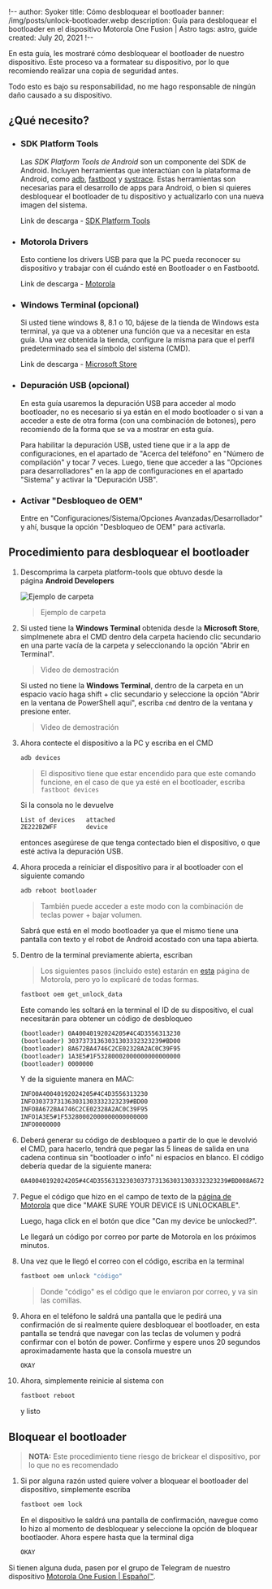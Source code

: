 !--
author: Syoker
title: Cómo desbloquear el bootloader
banner: /img/posts/unlock-bootloader.webp
description: Guía para desbloquear el bootloader en el dispositivo Motorola One Fusion | Astro
tags: astro, guide
created: July 20, 2021
!--

En esta guía, les mostraré cómo desbloquear el bootloader de nuestro dispositivo. Este proceso va a formatear su dispositivo, por lo que recomiendo realizar una copia de seguridad antes.

Todo esto es bajo su responsabilidad, no me hago responsable de ningún daño causado a su dispositivo.

## **¿Qué necesito?**

- ### **SDK Platform Tools**

  Las *SDK Platform Tools de Android* son un componente del SDK de Android. Incluyen herramientas que interactúan con la plataforma de Android, como [adb](https://developer.android.com/studio/command-line/adb"), [fastboot](https://android.googlesource.com/platform/system/core/+/master/fastboot/#fastboot) y [systrace](https://developer.android.com/topic/performance/tracing/command-line). Estas herramientas son necesarias para el desarrollo de apps para Android, o bien si quieres desbloquear el bootloader de tu dispositivo y actualizarlo con una nueva imagen del sistema.

  Link de descarga - [SDK Platform Tools](https://developer.android.com/studio/releases/platform-tools)

- ### **Motorola Drivers**

  Esto contiene los drivers USB para que la PC pueda reconocer su dispositivo y trabajar con él cuándo esté en Bootloader o en Fastbootd.

  Link de descarga - [Motorola](https://motorola-global-es-latam.custhelp.com/app/answers/detail/a_id/89882)

- ### **Windows Terminal (opcional)**

  Si usted tiene windows 8, 8.1 o 10, bájese de la tienda de Windows esta terminal, ya que va a obtener una función que va a necesitar en esta guía. Una vez obtenida la tienda, configure la misma para que el perfil predeterminado sea el símbolo del sistema (CMD).

  Link de descarga - [Microsoft Store](https://www.microsoft.com/store/productId/9N0DX20HK701)

- ### **Depuración USB (opcional)**

  En esta guía usaremos la depuración USB para acceder al modo bootloader, no es necesario si ya están en el modo bootloader o si van a acceder a este de otra forma (con una combinación de botones), pero recomiendo de la forma que se va a mostrar en esta guía.

  Para habilitar la depuración USB, usted tiene que ir a la app de configuraciones, en el apartado de "Acerca del teléfono" en "Número de compilación" y tocar 7 veces. Luego, tiene que acceder a las "Opciones para desarrolladores" en la app de configuraciones en el apartado "Sistema" y activar la "Depuración USB".

- ### **Activar "Desbloqueo de OEM"**

  Entre en "Configuraciones/Sistema/Opciones Avanzadas/Desarrollador" y ahí, busque la opción "Desbloqueo de OEM" para activarla.

## **Procedimiento para desbloquear el bootloader**

1.  Descomprima la carpeta platform-tools que obtuvo desde la página **Android Developers**

    ![Ejemplo de carpeta](/img/guides/guide-examplefolder.webp)

    > Ejemplo de carpeta

2.  Si usted tiene la **Windows Terminal** obtenida desde la **Microsoft Store**, simplmenete abra el CMD dentro dela carpeta haciendo clic secundario en una parte vacía de la carpeta y seleccionando la opción "Abrir en Terminal".

    <CustomVideo src="/video/opencommandprompt.mp4" autoPlay loop muted />

    > Video de demostración

    Si usted no tiene la **Windows Terminal**, dentro de la carpeta en un espacio vacío haga shift + clic secundario y seleccione la opción "Abrir en la ventana de PowerShell aquí", escriba `cmd` dentro de la ventana y presione enter.

    <CustomVideo src="/video/openwindowspowershell.mp4" autoPlay loop muted />

    > Video de demostración

3.  Ahora contecte el dispositivo a la PC y escriba en el CMD

    ```bash
    adb devices
    ```

    > El dispositivo tiene que estar encendido para que este comando funcione, en el caso de que ya esté en el bootloader, escriba `fastboot devices`

    Si la consola no le devuelve

    ```bash
    List of devices   attached
    ZE222BZWFF        device
    ```

    entonces asegúrese de que tenga contectado bien el dispositivo, o que esté activa la depuración USB.

4.  Ahora proceda a reiniciar el dispositivo para ir al bootloader con el siguiente comando

    ```bash
    adb reboot bootloader
    ```

    > También puede acceder a este modo con la combinación de teclas power + bajar volumen.

    Sabrá que está en el modo bootloader ya que el mismo tiene una pantalla con texto y el robot de Android acostado con una tapa abierta.

5.  Dentro de la terminal previamente abierta, escriban

    > Los siguientes pasos (incluido este) estarán en [esta](https://en-us.support.motorola.com/app/standalone%2Fbootloader%2Funlock-your-device-b) página de Motorola, pero yo lo explicaré de todas formas.

    ```bash
    fastboot oem get_unlock_data
    ```

    Este comando les soltará en la terminal el ID de su dispositivo, el cual necesitarán para obtener un código de desbloqueo

    ```bash
    (bootloader) 0A40040192024205#4C4D3556313230
    (bootloader) 30373731363031303332323239#BD00
    (bootloader) 8A672BA4746C2CE02328A2AC0C39F95
    (bootloader) 1A3E5#1F53280002000000000000000
    (bootloader) 0000000
    ```

    Y de la siguiente manera en MAC:

    ```bash
    INFO0A40040192024205#4C4D3556313230
    INFO30373731363031303332323239#BD00
    INFO8A672BA4746C2CE02328A2AC0C39F95
    INFO1A3E5#1F53280002000000000000000
    INFO0000000
    ```

6.  Deberá generar su código de desbloqueo a partir de lo que le devolvió el CMD, para hacerlo, tendrá que pegar las 5 líneas de salida en una cadena continua sin "bootloader o info" ni espacios en blanco. El código debería quedar de la siguiente manera:

    ```bash
    0A40040192024205#4C4D355631323030373731363031303332323239#BD008A672BA4746C2CE02328A2AC0C39F951A3E5#1F532800020000000000000000000000
    ```

7.  Pegue el código que hizo en el campo de texto de la [página de Motorola](https://en-us.support.motorola.com/app/standalone%2Fbootloader%2Funlock-your-device-b) que dice "MAKE SURE YOUR DEVICE IS UNLOCKABLE".

    Luego, haga click en el botón que dice "Can my device be unlocked?".

    Le llegará un código por correo por parte de Motorola en los próximos minutos.

8.  Una vez que le llegó el correo con el código, escriba en la terminal

    ```bash
    fastboot oem unlock "código"
    ```

    > Donde "código" es el código que le enviaron por correo, y va sin las comillas.

9.  Ahora en el teléfono le saldrá una pantalla que le pedirá una confirmación de si realmente quiere desbloquear el bootloader, en esta pantalla se tendrá que navegar con las teclas de volumen y podrá confirmar con el botón de power. Confirme y espere unos 20 segundos aproximadamente hasta que la consola muestre un

    ```bash
    OKAY
    ```

10. Ahora, simplemente reinicie al sistema con

    ```bash
    fastboot reboot
    ```

    y listo

## **Bloquear el bootloader**

> **NOTA:** Este procedimiento tiene riesgo de brickear el dispositivo, por lo que no es recomendado

1.  Si por alguna razón usted quiere volver a bloquear el bootloader del dispositivo, simplemente escriba

    ```bash
    fastboot oem lock
    ```

    En el dispositivo le saldrá una pantalla de confirmación, navegue como lo hizo al momento de desbloquear y seleccione la opción de bloquear bootlaoder. Ahora espere hasta que la terminal diga

    ```bash
    OKAY
    ```

Si tienen alguna duda, pasen por el grupo de Telegram de nuestro dispositivo [Motorola One Fusion | Español™](https://t.me/MotorolaOneFusionES).

